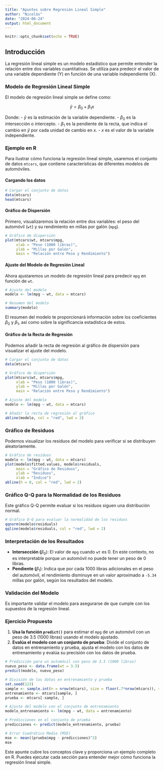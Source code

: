 ---
title: "Apuntes sobre Regresión Lineal Simple"
author: "Nicolás"
date: "2024-08-24"
output: html_document
---

```{r setup, include=FALSE}
knitr::opts_chunk$set(echo = TRUE)
```

## Introducción

La regresión lineal simple es un modelo estadístico que permite entender la relación entre dos variables cuantitativas. Se utiliza para predecir el valor de una variable dependiente (Y) en función de una variable independiente (X).

### Modelo de Regresión Lineal Simple

El modelo de regresión lineal simple se define como:

$$ \hat{y} = \beta_0 + \beta_1x $$

Donde: - $\hat{y}$ es la estimación de la variable dependiente. - $\beta_0$ es la intersección o intercepto. - $\beta_1$ es la pendiente de la recta, que indica el cambio en $\hat{y}$ por cada unidad de cambio en $x$. - $x$ es el valor de la variable independiente.

### Ejemplo en R

Para ilustrar cómo funciona la regresión lineal simple, usaremos el conjunto de datos `mtcars`, que contiene características de diferentes modelos de automóviles.

#### Cargando los datos

```{r}
# Cargar el conjunto de datos
data(mtcars)
head(mtcars)
```

#### Gráfico de Dispersión

Primero, visualizaremos la relación entre dos variables: el peso del automóvil (`wt`) y su rendimiento en millas por galón (`mpg`).

```{r}
# Gráfico de dispersión
plot(mtcars$wt, mtcars$mpg, 
     xlab = "Peso (1000 libras)", 
     ylab = "Millas por Galón", 
     main = "Relación entre Peso y Rendimiento")
```

#### Ajuste del Modelo de Regresión Lineal

Ahora ajustaremos un modelo de regresión lineal para predecir `mpg` en función de `wt`.

```{r}
# Ajuste del modelo
modelo <- lm(mpg ~ wt, data = mtcars)

# Resumen del modelo
summary(modelo)
```

El resumen del modelo te proporcionará información sobre los coeficientes $\beta_0$ y $\beta_1$, así como sobre la significancia estadística de estos.

#### Gráfico de la Recta de Regresión

Podemos añadir la recta de regresión al gráfico de dispersión para visualizar el ajuste del modelo.

```{r}
# Cargar el conjunto de datos
data(mtcars)

# Gráfico de dispersión
plot(mtcars$wt, mtcars$mpg, 
     xlab = "Peso (1000 libras)", 
     ylab = "Millas por Galón", 
     main = "Relación entre Peso y Rendimiento")

# Ajuste del modelo
modelo <- lm(mpg ~ wt, data = mtcars)

# Añadir la recta de regresión al gráfico
abline(modelo, col = "red", lwd = 2)

```

### Gráfico de Residuos

Podemos visualizar los residuos del modelo para verificar si se distribuyen aleatoriamente.

```{r}
# Gráfico de residuos
modelo <- lm(mpg ~ wt, data = mtcars)
plot(modelo$fitted.values, modelo$residuals, 
     main = "Gráfico de Residuos", 
     ylab = "Residuos", 
     xlab = "Índice")
abline(h = 0, col = "red", lwd = 2)
```

### Gráfico Q-Q para la Normalidad de los Residuos

Este gráfico Q-Q permite evaluar si los residuos siguen una distribución normal.

```{r}
# Gráfico Q-Q para evaluar la normalidad de los residuos
qqnorm(modelo$residuals)
qqline(modelo$residuals, col = "red", lwd = 2)
```

### Interpretación de los Resultados

-   **Intersección (**$\beta_0$): El valor de `mpg` cuando `wt` es 0. En este contexto, no es interpretable porque un automóvil no puede tener un peso de 0 libras.
-   **Pendiente (**$\beta_1$): Indica que por cada 1000 libras adicionales en el peso del automóvil, el rendimiento disminuye en un valor aproximado a `-5.34` millas por galón, según los resultados del modelo.

### Validación del Modelo

Es importante validar el modelo para asegurarse de que cumple con los supuestos de la regresión lineal.

### Ejercicio Propuesto

1.  **Usa la función `predict()`** para estimar el `mpg` de un automóvil con un peso de 3.5 (1000 libras) usando el modelo ajustado.
2.  **Evalúa el modelo con un conjunto de prueba**: Divide el conjunto de datos en entrenamiento y prueba, ajusta el modelo con los datos de entrenamiento y evalúa su precisión con los datos de prueba.

```{r}
# Predicción para un automóvil con peso de 3.5 (1000 libras)
nuevo_peso <- data.frame(wt = 3.5)
predict(modelo, nuevo_peso)
```

```{r}
# División de los datos en entrenamiento y prueba
set.seed(123)
sample <- sample.int(n = nrow(mtcars), size = floor(.7*nrow(mtcars)), replace = F)
entrenamiento <- mtcars[sample, ]
prueba <- mtcars[-sample, ]

# Ajuste del modelo con el conjunto de entrenamiento
modelo_entrenamiento <- lm(mpg ~ wt, data = entrenamiento)

# Predicciones en el conjunto de prueba
predicciones <- predict(modelo_entrenamiento, prueba)

# Error Cuadrático Medio (MSE)
mse <- mean((prueba$mpg - predicciones)^2)
mse
```

Este apunte cubre los conceptos clave y proporciona un ejemplo completo en R. Puedes ejecutar cada sección para entender mejor cómo funciona la regresión lineal simple.
